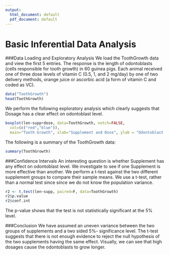 ```yaml
---
output:
  html_document: default
  pdf_document: default
---
```

Basic Inferential Data Analysis
==========================================
###Data Loading and Exploratory Analysis
We load the ToothGrowth data and view the first 5 entries. The response is the length of odontoblasts (cells responsible for tooth growth) in 60 guinea pigs. Each animal received one of three dose levels of vitamin C (0.5, 1, and 2 mg/day) by one of two delivery methods, orange juice or ascorbic acid (a form of vitamin C and coded as VC). 
```r
data("ToothGrowth")
head(ToothGrowth)
```

We perform the following exploratory analysis which clearly suggests that Dosage has a clear effect on odontoblast level.
```r
boxplot(len~supp+dose, data=ToothGrowth, notch=FALSE,
  col=(c("red","blue")),
  main="Tooth Growth", xlab="Supplement and Dose", ylab = "Odontoblast Length") 
```

The following is a summary of the ToothGrowth data:
```r
summary(ToothGrowth)
```

###Confidence Intervals
An interesting question is whether Supplement has any effect on odontoblast level. We investigate to see if one Supplement is more effective than another. We perform a t-test against the two different supplement groups to compare their sample means. We use a t-test, rather than a normal test since since we do not know the population variance.

```r
r2 <- t.test(len~supp, paired=F, data=ToothGrowth)
r2$p.value
r2$conf.int
```
The p-value shows that the test is not statistically significant at the 5% level.

###Conclusion
We have assumed an uneven variance between the two groups of supplements and a two sided 5%- significance level. The t-test suggests that there is not enough evidence to reject the null hypothesis of the two supplements having the same effect. Visually, we can see that high dosages cause the odontoblasts to grow longer.